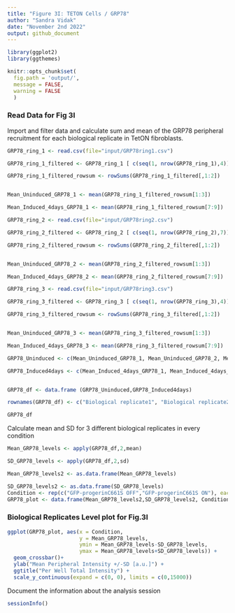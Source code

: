 ---
title: "Figure 3I: TETON Cells / GRP78"
author: "Sandra Vidak"
date: "November 2nd 2022"
output: github_document
---

```{r load-packages}
library(ggplot2)
library(ggthemes)
```

```{r set-knitr-options, include=FALSE}
knitr::opts_chunk$set(
  fig.path = 'output/',
  message = FALSE,
  warning = FALSE
  )
```

### Read Data for Fig 3I

Import and filter data and calculate sum and mean of the GRP78 peripheral recruitment for each biological replicate in TetON fibroblasts.

```{r}
GRP78_ring_1 <- read.csv(file="input/GRP78ring1.csv") 

GRP78_ring_1_filtered <- GRP78_ring_1 [ c(seq(1, nrow(GRP78_ring_1),4)), c("Intensity.Nucleus.3", "Intensity.Nucleus.4")]

GRP78_ring_1_filtered_rowsum <- rowSums(GRP78_ring_1_filtered[,1:2])


Mean_Uninduced_GRP78_1 <- mean(GRP78_ring_1_filtered_rowsum[1:3])

Mean_Induced_4days_GRP78_1 <- mean(GRP78_ring_1_filtered_rowsum[7:9])

```

```{r}

GRP78_ring_2 <- read.csv(file="input/GRP78ring2.csv") 

GRP78_ring_2_filtered <- GRP78_ring_2 [ c(seq(1, nrow(GRP78_ring_2),7)), c("Intensity.Nucleus.3", "Intensity.Nucleus.4")]

GRP78_ring_2_filtered_rowsum <- rowSums(GRP78_ring_2_filtered[,1:2])


Mean_Uninduced_GRP78_2 <- mean(GRP78_ring_2_filtered_rowsum[1:3])

Mean_Induced_4days_GRP78_2 <- mean(GRP78_ring_2_filtered_rowsum[7:9])
```

```{r}
GRP78_ring_3 <- read.csv(file="input/GRP78ring3.csv") 

GRP78_ring_3_filtered <- GRP78_ring_3 [ c(seq(1, nrow(GRP78_ring_3),4)), c("Intensity.Nucleus.3", "Intensity.Nucleus.4")]

GRP78_ring_3_filtered_rowsum <- rowSums(GRP78_ring_3_filtered[,1:2])


Mean_Uninduced_GRP78_3 <- mean(GRP78_ring_3_filtered_rowsum[1:3])

Mean_Induced_4days_GRP78_3 <- mean(GRP78_ring_3_filtered_rowsum[7:9])
```

```{r}
GRP78_Uninduced <- c(Mean_Uninduced_GRP78_1, Mean_Uninduced_GRP78_2, Mean_Uninduced_GRP78_3)

GRP78_Induced4days <- c(Mean_Induced_4days_GRP78_1, Mean_Induced_4days_GRP78_2, Mean_Induced_4days_GRP78_3)


GRP78_df <- data.frame (GRP78_Uninduced,GRP78_Induced4days)

rownames(GRP78_df) <- c("Biological replicate1", "Biological replicate2", "Biological replicate3")

GRP78_df
```

Calculate mean and SD for 3 different biological replicates in every condition

```{r}
Mean_GRP78_levels <- apply(GRP78_df,2,mean)

SD_GRP78_levels <- apply(GRP78_df,2,sd)

Mean_GRP78_levels2 <- as.data.frame(Mean_GRP78_levels)

SD_GRP78_levels2 <- as.data.frame(SD_GRP78_levels)
Condition <- rep(c("GFP-progerinC661S OFF","GFP-progerinC661S ON"), each=1)
GRP78_plot <- data.frame(Mean_GRP78_levels2,SD_GRP78_levels2, Condition)
```

### Biological Replicates Level plot for Fig.3I

```{r Fig_3I, echo=FALSE}
ggplot(GRP78_plot, aes(x = Condition, 
                       y = Mean_GRP78_levels, 
                       ymin = Mean_GRP78_levels-SD_GRP78_levels, 
                       ymax = Mean_GRP78_levels+SD_GRP78_levels)) +
  geom_crossbar()+ 
  ylab("Mean Peripheral Intensity +/-SD [a.u.]") + 
  ggtitle("Per Well Total Intensity") + 
  scale_y_continuous(expand = c(0, 0), limits = c(0,15000))
```
Document the information about the analysis session

```{r sessionInfo, include=TRUE, echo=TRUE, results='markup'}
sessionInfo()
```

